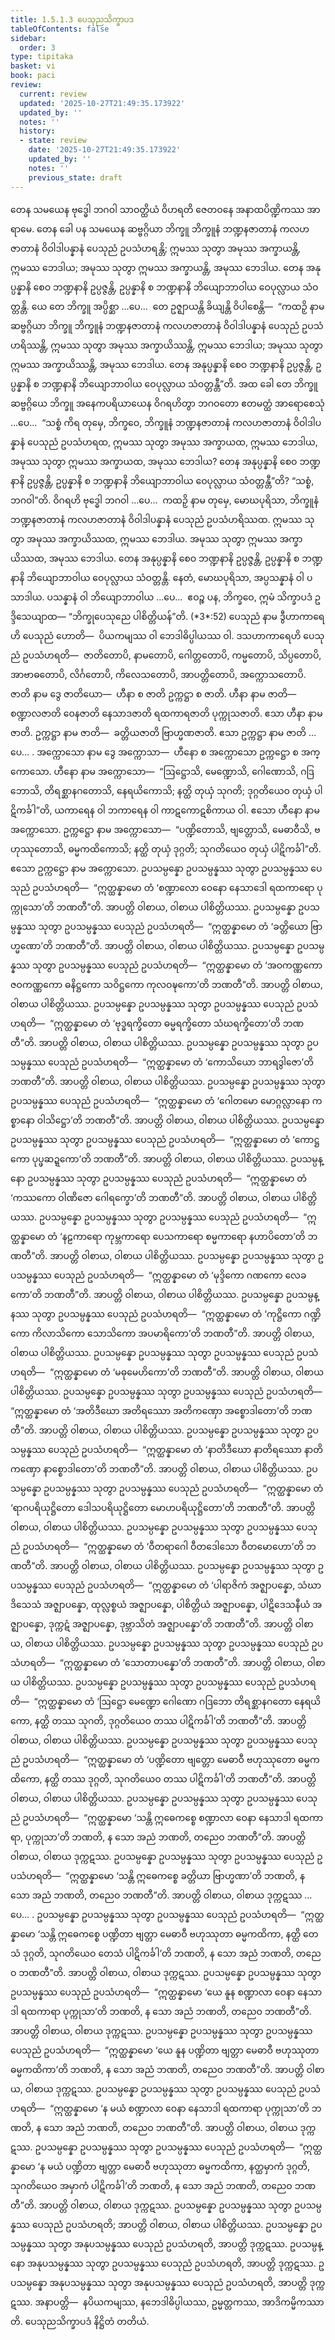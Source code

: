 ```yaml
---
title: 1.5.1.3 ပေသုညသိက္ခာပဒ
tableOfContents: false
sidebar:
  order: 3
type: tipitaka
basket: vi
book: paci
review:
  current: review
  updated: '2025-10-27T21:49:35.173922'
  updated_by: ''
  notes: ''
  history:
  - state: review
    date: '2025-10-27T21:49:35.173922'
    updated_by: ''
    notes: ''
    previous_state: draft
---
```



<ReviewStatus review={frontmatter.review} showDetails={true} />

<HypothesisAnnotation frontmatter={frontmatter} />

<DynamicBreadcrumb />

<Division number="36" book="paci" e="ch" v="2" p="19">

<Paragraph number="111" book="paci">
တေန သမယေန ဗုဒ္ဓေါ ဘဂဝါ သာဝတ္ထိယံ ဝိဟရတိ ဇေတဝနေ အနာထပိဏ္ဍိကဿ အာရာမေ. တေန ခေါ ပန သမယေန ဆဗ္ဗဂ္ဂိယာ ဘိက္ခူ ဘိက္ခူနံ ဘဏ္ဍနဇာတာနံ ကလဟဇာတာနံ ဝိဝါဒါပန္နာနံ ပေသုညံ ဥပသံဟရန္တိ; ဣမဿ သုတွာ အမုဿ အက္ခာယန္တိ, ဣမဿ ဘေဒါယ; အမုဿ သုတွာ ဣမဿ အက္ခာယန္တိ, အမုဿ ဘေဒါယ. တေန အနုပ္ပန္နာနိ စေဝ ဘဏ္ဍနာနိ ဥပ္ပဇ္ဇန္တိ, ဥပ္ပန္နာနိ စ ဘဏ္ဍနာနိ ဘိယျောဘာဝါယ ဝေပုလ္လာယ သံဝတ္တန္တိ. ယေ တေ ဘိက္ခူ အပ္ပိစ္ဆာ …ပေ…  တေ ဥဇ္ဈာယန္တိ ခိယျန္တိ ဝိပါစေန္တိ—  “ကထဉှိ နာမ ဆဗ္ဗဂ္ဂိယာ ဘိက္ခူ ဘိက္ခူနံ ဘဏ္ဍနဇာတာနံ ကလဟဇာတာနံ ဝိဝါဒါပန္နာနံ ပေသုညံ ဥပသံဟရိဿန္တိ, ဣမဿ သုတွာ အမုဿ အက္ခာယိဿန္တိ, ဣမဿ ဘေဒါယ; အမုဿ သုတွာ ဣမဿ အက္ခာယိဿန္တိ, အမုဿ ဘေဒါယ. တေန အနုပ္ပန္နာနိ စေဝ ဘဏ္ဍနာနိ ဥပ္ပဇ္ဇန္တိ, ဥပ္ပန္နာနိ စ ဘဏ္ဍနာနိ ဘိယျောဘာဝါယ ဝေပုလ္လာယ သံဝတ္တန္တီ”တိ.
</Paragraph>

<Paragraph number="112" book="paci">
အထ ခေါ တေ ဘိက္ခူ ဆဗ္ဗဂ္ဂိယေ ဘိက္ခူ အနေကပရိယာယေန ဝိဂရဟိတွာ ဘဂဝတော ဧတမတ္ထံ အာရောစေသုံ …ပေ…  “သစ္စံ ကိရ တုမှေ, ဘိက္ခဝေ, ဘိက္ခူနံ ဘဏ္ဍနဇာတာနံ ကလဟဇာတာနံ ဝိဝါဒါပန္နာနံ ပေသုညံ ဥပသံဟရထ, ဣမဿ သုတွာ အမုဿ အက္ခာယထ, ဣမဿ ဘေဒါယ, အမုဿ သုတွာ ဣမဿ အက္ခာယထ, အမုဿ ဘေဒါယ? တေန အနုပ္ပန္နာနိ စေဝ ဘဏ္ဍနာနိ ဥပ္ပဇ္ဇန္တိ, ဥပ္ပန္နာနိ စ ဘဏ္ဍနာနိ ဘိယျောဘာဝါယ ဝေပုလ္လာယ သံဝတ္တန္တီ”တိ? “သစ္စံ, ဘဂဝါ”တိ. ဝိဂရဟိ ဗုဒ္ဓေါ ဘဂဝါ …ပေ…  ကထဉှိ နာမ တုမှေ, မောဃပုရိသာ, ဘိက္ခူနံ ဘဏ္ဍနဇာတာနံ ကလဟဇာတာနံ ဝိဝါဒါပန္နာနံ ပေသုညံ ဥပသံဟရိဿထ. ဣမဿ သုတွာ အမုဿ အက္ခာယိဿထ, ဣမဿ ဘေဒါယ. အမုဿ သုတွာ ဣမဿ အက္ခာယိဿထ, အမုဿ ဘေဒါယ. တေန အနုပ္ပန္နာနိ စေဝ ဘဏ္ဍနာနိ ဥပ္ပဇ္ဇန္တိ, ဥပ္ပန္နာနိ စ ဘဏ္ဍနာနိ ဘိယျောဘာဝါယ ဝေပုလ္လာယ သံဝတ္တန္တိ. နေတံ, မောဃပုရိသာ, အပ္ပသန္နာနံ ဝါ ပသာဒါယ. ပသန္နာနံ ဝါ ဘိယျောဘာဝါယ …ပေ…  ဧဝဉ္စ ပန, ဘိက္ခဝေ, ဣမံ သိက္ခာပဒံ ဥဒ္ဒိသေယျာထ—
</Paragraph>

</Division>
<Division number="37" book="paci" e="ch" v="2" p="20">

<Paragraph number="113" book="paci">
<Emphasis>“ဘိက္ခုပေသုညေ ပါစိတ္တိယန်”</Emphasis>တိ. (*3*:<Emphasis>52</Emphasis>)
</Paragraph>

</Division>
<Division number="38" book="paci" e="ch" v="2" p="20">

<Paragraph number="114" book="paci">
<Emphasis>ပေသုညံ</Emphasis> နာမ ဒွီဟာကာရေဟိ ပေသုညံ ဟောတိ—  ပိယကမျဿ ဝါ ဘေဒါဓိပ္ပါယဿ ဝါ. ဒသဟာကာရေဟိ ပေသုညံ ဥပသံဟရတိ—  ဇာတိတောပိ, နာမတောပိ, ဂေါတ္တတောပိ, ကမ္မတောပိ, သိပ္ပတောပိ, အာဗာဓတောပိ, လိင်္ဂတောပိ, ကိလေသတောပိ, အာပတ္တိတောပိ, အက္ကောသတောပိ.
</Paragraph>

<Paragraph number="115" book="paci">
<Emphasis>ဇာတိ</Emphasis> နာမ ဒွေ ဇာတိယော—  ဟီနာ စ ဇာတိ ဥက္ကဋ္ဌာ စ ဇာတိ. <Emphasis>ဟီနာ</Emphasis> နာမ ဇာတိ—  စဏ္ဍာလဇာတိ ဝေနဇာတိ နေသာဒဇာတိ ရထကာရဇာတိ ပုက္ကုသဇာတိ. ဧသာ ဟီနာ နာမ ဇာတိ. <Emphasis>ဥက္ကဋ္ဌာ</Emphasis> နာမ ဇာတိ—  ခတ္တိယဇာတိ ဗြာဟ္မဏဇာတိ. ဧသာ ဥက္ကဋ္ဌာ နာမ ဇာတိ …ပေ… .
</Paragraph>

<Paragraph number="116" book="paci">
<Emphasis>အက္ကောသော</Emphasis> နာမ ဒွေ အက္ကောသာ—  ဟီနော စ အက္ကောသော ဥက္ကဋ္ဌော စ အက္ကောသော. <Emphasis>ဟီနော</Emphasis> နာမ အက္ကောသော—  “ဩဋ္ဌောသိ, မေဏ္ဍောသိ, ဂေါဏောသိ, ဂဒြဘောသိ, တိရစ္ဆာနဂတောသိ, နေရယိကောသိ; နတ္ထိ တုယှံ သုဂတိ; ဒုဂ္ဂတိယေဝ တုယှံ ပါဋိကင်္ခါ”တိ, ယကာရေန ဝါ ဘကာရေန ဝါ ကာဋကောဋစိကာယ ဝါ. ဧသော ဟီနော နာမ အက္ကောသော. <Emphasis>ဥက္ကဋ္ဌော</Emphasis> နာမ အက္ကောသော—  “ပဏ္ဍိတောသိ, ဗျတ္တောသိ, မေဓာဝီသိ, ဗဟုဿုတောသိ, ဓမ္မကထိကောသိ; နတ္ထိ တုယှံ ဒုဂ္ဂတိ; သုဂတိယေဝ တုယှံ ပါဋိကင်္ခါ”တိ. ဧသော ဥက္ကဋ္ဌော နာမ အက္ကောသော.
</Paragraph>

</Division>
<Division number="39" book="paci" e="ch" v="2" p="21">

<Paragraph number="117" book="paci">
ဥပသမ္ပန္နော ဥပသမ္ပန္နဿ သုတွာ ဥပသမ္ပန္နဿ ပေသုညံ ဥပသံဟရတိ—  “ဣတ္ထန္နာမော တံ ‘စဏ္ဍာလော ဝေနော နေသာဒေါ ရထကာရော ပုက္ကုသော’တိ ဘဏတီ”တိ. အာပတ္တိ ဝါစာယ, ဝါစာယ ပါစိတ္တိယဿ.
</Paragraph>

<Paragraph number="118" book="paci">
ဥပသမ္ပန္နော ဥပသမ္ပန္နဿ သုတွာ ဥပသမ္ပန္နဿ ပေသုညံ ဥပသံဟရတိ—  “ဣတ္ထန္နာမော တံ ‘ခတ္တိယော ဗြာဟ္မဏော’တိ ဘဏတီ”တိ. အာပတ္တိ ဝါစာယ, ဝါစာယ ပါစိတ္တိယဿ.
</Paragraph>

<Paragraph number="119" book="paci">
ဥပသမ္ပန္နော ဥပသမ္ပန္နဿ သုတွာ ဥပသမ္ပန္နဿ ပေသုညံ ဥပသံဟရတိ—  “ဣတ္ထန္နာမော တံ ‘အဝကဏ္ဏကော ဇဝကဏ္ဏကော ဓနိဋ္ဌကော သဝိဋ္ဌကော ကုလဝဍ္ဎကော’တိ ဘဏတီ”တိ. အာပတ္တိ ဝါစာယ, ဝါစာယ ပါစိတ္တိယဿ.
</Paragraph>

<Paragraph number="120" book="paci">
ဥပသမ္ပန္နော ဥပသမ္ပန္နဿ သုတွာ ဥပသမ္ပန္နဿ ပေသုညံ ဥပသံဟရတိ—  “ဣတ္ထန္နာမော တံ ‘ဗုဒ္ဓရက္ခိတော ဓမ္မရက္ခိတော သံဃရက္ခိတော’တိ ဘဏတီ”တိ. အာပတ္တိ ဝါစာယ, ဝါစာယ ပါစိတ္တိယဿ.
</Paragraph>

<Paragraph number="121" book="paci">
ဥပသမ္ပန္နော ဥပသမ္ပန္နဿ သုတွာ ဥပသမ္ပန္နဿ ပေသုညံ ဥပသံဟရတိ—  “ဣတ္ထန္နာမော တံ ‘ကောသိယော ဘာရဒွါဇော’တိ ဘဏတီ”တိ. အာပတ္တိ ဝါစာယ, ဝါစာယ ပါစိတ္တိယဿ.
</Paragraph>

<Paragraph number="122" book="paci">
ဥပသမ္ပန္နော ဥပသမ္ပန္နဿ သုတွာ ဥပသမ္ပန္နဿ ပေသုညံ ဥပသံဟရတိ—  “ဣတ္ထန္နာမော တံ ‘ဂေါတမော မောဂ္ဂလ္လာနော ကစ္စာနော ဝါသိဋ္ဌော’တိ ဘဏတီ”တိ. အာပတ္တိ ဝါစာယ, ဝါစာယ ပါစိတ္တိယဿ.
</Paragraph>

<Paragraph number="123" book="paci">
ဥပသမ္ပန္နော ဥပသမ္ပန္နဿ သုတွာ ဥပသမ္ပန္နဿ ပေသုညံ ဥပသံဟရတိ—  “ဣတ္ထန္နာမော တံ ‘ကောဋ္ဌကော ပုပ္ဖဆဍ္ဍကော’တိ ဘဏတီ”တိ. အာပတ္တိ ဝါစာယ, ဝါစာယ ပါစိတ္တိယဿ.
</Paragraph>

<Paragraph number="124" book="paci">
ဥပသမ္ပန္နော ဥပသမ္ပန္နဿ သုတွာ ဥပသမ္ပန္နဿ ပေသုညံ ဥပသံဟရတိ—  “ဣတ္ထန္နာမော တံ ‘ကဿကော ဝါဏိဇော ဂေါရက္ခော’တိ ဘဏတီ”တိ. အာပတ္တိ ဝါစာယ, ဝါစာယ ပါစိတ္တိယဿ.
</Paragraph>

<Paragraph number="125" book="paci">
ဥပသမ္ပန္နော ဥပသမ္ပန္နဿ သုတွာ ဥပသမ္ပန္နဿ ပေသုညံ ဥပသံဟရတိ—  “ဣတ္ထန္နာမော တံ ‘နဠကာရော ကုမ္ဘကာရော ပေသကာရော စမ္မကာရော နဟာပိတော’တိ ဘဏတီ”တိ. အာပတ္တိ ဝါစာယ, ဝါစာယ ပါစိတ္တိယဿ.
</Paragraph>

<Paragraph number="126" book="paci">
ဥပသမ္ပန္နော ဥပသမ္ပန္နဿ သုတွာ ဥပသမ္ပန္နဿ ပေသုညံ ဥပသံဟရတိ—  “ဣတ္ထန္နာမော တံ ‘မုဒ္ဒိကော ဂဏကော လေခကော’တိ ဘဏတီ”တိ. အာပတ္တိ ဝါစာယ, ဝါစာယ ပါစိတ္တိယဿ.
</Paragraph>

</Division>
<Division number="40" book="paci" e="ch" v="2" p="22">

<Paragraph number="127" book="paci">
ဥပသမ္ပန္နော ဥပသမ္ပန္နဿ သုတွာ ဥပသမ္ပန္နဿ ပေသုညံ ဥပသံဟရတိ—  “ဣတ္ထန္နာမော တံ ‘ကုဋ္ဌိကော ဂဏ္ဍိကော ကိလာသိကော သောသိကော အပမာရိကော’တိ ဘဏတီ”တိ. အာပတ္တိ ဝါစာယ, ဝါစာယ ပါစိတ္တိယဿ.
</Paragraph>

<Paragraph number="128" book="paci">
ဥပသမ္ပန္နော ဥပသမ္ပန္နဿ သုတွာ ဥပသမ္ပန္နဿ ပေသုညံ ဥပသံဟရတိ—  “ဣတ္ထန္နာမော တံ ‘မဓုမေဟိကော’တိ ဘဏတီ”တိ. အာပတ္တိ ဝါစာယ, ဝါစာယ ပါစိတ္တိယဿ.
</Paragraph>

<Paragraph number="129" book="paci">
ဥပသမ္ပန္နော ဥပသမ္ပန္နဿ သုတွာ ဥပသမ္ပန္နဿ ပေသုညံ ဥပသံဟရတိ—  “ဣတ္ထန္နာမော တံ ‘အတိဒီဃော အတိရဿော အတိကဏှော အစ္စောဒါတော’တိ ဘဏတီ”တိ. အာပတ္တိ ဝါစာယ, ဝါစာယ ပါစိတ္တိယဿ.
</Paragraph>

<Paragraph number="130" book="paci">
ဥပသမ္ပန္နော ဥပသမ္ပန္နဿ သုတွာ ဥပသမ္ပန္နဿ ပေသုညံ ဥပသံဟရတိ—  “ဣတ္ထန္နာမော တံ ‘နာတိဒီဃော နာတိရဿော နာတိကဏှော နာစ္စောဒါတော’တိ ဘဏတီ”တိ. အာပတ္တိ ဝါစာယ, ဝါစာယ ပါစိတ္တိယဿ.
</Paragraph>

<Paragraph number="131" book="paci">
ဥပသမ္ပန္နော ဥပသမ္ပန္နဿ သုတွာ ဥပသမ္ပန္နဿ ပေသုညံ ဥပသံဟရတိ—  “ဣတ္ထန္နာမော တံ ‘ရာဂပရိယုဋ္ဌိတော ဒေါသပရိယုဋ္ဌိတော မောဟပရိယုဋ္ဌိတော’တိ ဘဏတီ”တိ. အာပတ္တိ ဝါစာယ, ဝါစာယ ပါစိတ္တိယဿ.
</Paragraph>

<Paragraph number="132" book="paci">
ဥပသမ္ပန္နော ဥပသမ္ပန္နဿ သုတွာ ဥပသမ္ပန္နဿ ပေသုညံ ဥပသံဟရတိ—  “ဣတ္ထန္နာမော တံ ‘ဝီတရာဂေါ ဝီတဒေါသော ဝီတမောဟော’တိ ဘဏတီ”တိ. အာပတ္တိ ဝါစာယ, ဝါစာယ ပါစိတ္တိယဿ.
</Paragraph>

<Paragraph number="133" book="paci">
ဥပသမ္ပန္နော ဥပသမ္ပန္နဿ သုတွာ ဥပသမ္ပန္နဿ ပေသုညံ ဥပသံဟရတိ—  “ဣတ္ထန္နာမော တံ ‘ပါရာဇိကံ အဇ္ဈာပန္နော, သံဃာဒိသေသံ အဇ္ဈာပန္နော, ထုလ္လစ္စယံ အဇ္ဈာပန္နော, ပါစိတ္တိယံ အဇ္ဈာပန္နော, ပါဋိဒေသနီယံ အဇ္ဈာပန္နော, ဒုက္ကဋံ အဇ္ဈာပန္နော, ဒုဗ္ဘာသိတံ အဇ္ဈာပန္နော’တိ ဘဏတီ”တိ. အာပတ္တိ ဝါစာယ, ဝါစာယ ပါစိတ္တိယဿ.
</Paragraph>

<Paragraph number="134" book="paci">
ဥပသမ္ပန္နော ဥပသမ္ပန္နဿ သုတွာ ဥပသမ္ပန္နဿ ပေသုညံ ဥပသံဟရတိ—  “ဣတ္ထန္နာမော တံ ‘သောတာပန္နော’တိ ဘဏတီ”တိ. အာပတ္တိ ဝါစာယ, ဝါစာယ ပါစိတ္တိယဿ.
</Paragraph>

<Paragraph number="135" book="paci">
ဥပသမ္ပန္နော ဥပသမ္ပန္နဿ သုတွာ ဥပသမ္ပန္နဿ ပေသုညံ ဥပသံဟရတိ—  “ဣတ္ထန္နာမော တံ ‘ဩဋ္ဌော မေဏ္ဍော ဂေါဏော ဂဒြဘော တိရစ္ဆာနဂတော နေရယိကော, နတ္ထိ တဿ သုဂတိ, ဒုဂ္ဂတိယေဝ တဿ ပါဋိကင်္ခါ’တိ ဘဏတီ”တိ. အာပတ္တိ ဝါစာယ, ဝါစာယ ပါစိတ္တိယဿ.
</Paragraph>

<Paragraph number="136" book="paci">
ဥပသမ္ပန္နော ဥပသမ္ပန္နဿ သုတွာ ဥပသမ္ပန္နဿ ပေသုညံ ဥပသံဟရတိ—  “ဣတ္ထန္နာမော တံ ‘ပဏ္ဍိတော ဗျတ္တော မေဓာဝီ ဗဟုဿုတော ဓမ္မကထိကော, နတ္ထိ တဿ ဒုဂ္ဂတိ, သုဂတိယေဝ တဿ ပါဋိကင်္ခါ’တိ ဘဏတီ”တိ. အာပတ္တိ ဝါစာယ, ဝါစာယ ပါစိတ္တိယဿ.
</Paragraph>

</Division>
<Division number="41" book="paci" e="ch" v="2" p="23">

<Paragraph number="137" book="paci">
ဥပသမ္ပန္နော ဥပသမ္ပန္နဿ သုတွာ ဥပသမ္ပန္နဿ ပေသုညံ ဥပသံဟရတိ—  “ဣတ္ထန္နာမော ‘သန္တိ ဣဓေကစ္စေ စဏ္ဍာလာ ဝေနာ နေသာဒါ ရထကာရာ, ပုက္ကုသာ’တိ ဘဏတိ, န သော အညံ ဘဏတိ, တညေဝ ဘဏတီ”တိ. အာပတ္တိ ဝါစာယ, ဝါစာယ ဒုက္ကဋဿ.
</Paragraph>

<Paragraph number="138" book="paci">
ဥပသမ္ပန္နော ဥပသမ္ပန္နဿ သုတွာ ဥပသမ္ပန္နဿ ပေသုညံ ဥပသံဟရတိ—  “ဣတ္ထန္နာမော ‘သန္တိ ဣဓေကစ္စေ ခတ္တိယာ ဗြာဟ္မဏာ’တိ ဘဏတိ, န သော အညံ ဘဏတိ, တညေဝ ဘဏတီ”တိ. အာပတ္တိ ဝါစာယ, ဝါစာယ ဒုက္ကဋဿ …ပေ… .
</Paragraph>

<Paragraph number="139" book="paci">
ဥပသမ္ပန္နော ဥပသမ္ပန္နဿ သုတွာ ဥပသမ္ပန္နဿ ပေသုညံ ဥပသံဟရတိ—  “ဣတ္ထန္နာမော ‘သန္တိ ဣဓေကစ္စေ ပဏ္ဍိတာ ဗျတ္တာ မေဓာဝီ ဗဟုဿုတာ ဓမ္မကထိကာ, နတ္ထိ တေသံ ဒုဂ္ဂတိ, သုဂတိယေဝ တေသံ ပါဋိကင်္ခါ’တိ ဘဏတိ, န သော အညံ ဘဏတိ, တညေဝ ဘဏတီ”တိ. အာပတ္တိ ဝါစာယ, ဝါစာယ ဒုက္ကဋဿ.
</Paragraph>

<Paragraph number="140" book="paci">
ဥပသမ္ပန္နော ဥပသမ္ပန္နဿ သုတွာ ဥပသမ္ပန္နဿ ပေသုညံ ဥပသံဟရတိ—  “ဣတ္ထန္နာမော ‘ယေ နူန စဏ္ဍာလာ ဝေနာ နေသာဒါ ရထကာရာ ပုက္ကုသာ’တိ ဘဏတိ, န သော အညံ ဘဏတိ, တညေဝ ဘဏတီ”တိ. အာပတ္တိ ဝါစာယ, ဝါစာယ ဒုက္ကဋဿ.
</Paragraph>

<Paragraph number="141" book="paci">
ဥပသမ္ပန္နော ဥပသမ္ပန္နဿ သုတွာ ဥပသမ္ပန္နဿ ပေသုညံ ဥပသံဟရတိ—  “ဣတ္ထန္နာမော ‘ယေ နူန ပဏ္ဍိတာ ဗျတ္တာ မေဓာဝီ ဗဟုဿုတာ ဓမ္မကထိကာ’တိ ဘဏတိ, န သော အညံ ဘဏတိ, တညေဝ ဘဏတီ”တိ. အာပတ္တိ ဝါစာယ, ဝါစာယ ဒုက္ကဋဿ.
</Paragraph>

<Paragraph number="142" book="paci">
ဥပသမ္ပန္နော ဥပသမ္ပန္နဿ သုတွာ ဥပသမ္ပန္နဿ ပေသုညံ ဥပသံဟရတိ—  “ဣတ္ထန္နာမော ‘န မယံ စဏ္ဍာလာ ဝေနာ နေသာဒါ ရထကာရာ ပုက္ကုသာ’တိ ဘဏတိ, န သော အညံ ဘဏတိ, တညေဝ ဘဏတီ”တိ. အာပတ္တိ ဝါစာယ, ဝါစာယ ဒုက္ကဋဿ.
</Paragraph>

<Paragraph number="143" book="paci">
ဥပသမ္ပန္နော ဥပသမ္ပန္နဿ သုတွာ ဥပသမ္ပန္နဿ ပေသုညံ ဥပသံဟရတိ—  “ဣတ္ထန္နာမော ‘န မယံ ပဏ္ဍိတာ ဗျတ္တာ မေဓာဝီ ဗဟုဿုတာ ဓမ္မကထိကာ, နတ္ထမှာကံ ဒုဂ္ဂတိ, သုဂတိယေဝ အမှာကံ ပါဋိကင်္ခါ’တိ ဘဏတိ, န သော အညံ ဘဏတိ, တညေဝ ဘဏတီ”တိ. အာပတ္တိ ဝါစာယ, ဝါစာယ ဒုက္ကဋဿ.
</Paragraph>

</Division>
<Division number="42" book="paci" e="ch" v="2" p="24">

<Paragraph number="144" book="paci">
ဥပသမ္ပန္နော ဥပသမ္ပန္နဿ သုတွာ ဥပသမ္ပန္နဿ ပေသုညံ ဥပသံဟရတိ; အာပတ္တိ ဝါစာယ, ဝါစာယ ပါစိတ္တိယဿ.
</Paragraph>

<Paragraph number="145" book="paci">
ဥပသမ္ပန္နော ဥပသမ္ပန္နဿ သုတွာ အနုပသမ္ပန္နဿ ပေသုညံ ဥပသံဟရတိ, အာပတ္တိ ဒုက္ကဋဿ.
</Paragraph>

<Paragraph number="146" book="paci">
ဥပသမ္ပန္နော အနုပသမ္ပန္နဿ သုတွာ ဥပသမ္ပန္နဿ ပေသုညံ ဥပသံဟရတိ, အာပတ္တိ ဒုက္ကဋဿ.
</Paragraph>

<Paragraph number="147" book="paci">
ဥပသမ္ပန္နော အနုပသမ္ပန္နဿ သုတွာ အနုပသမ္ပန္နဿ ပေသုညံ ဥပသံဟရတိ, အာပတ္တိ ဒုက္ကဋဿ.
</Paragraph>

</Division>
<Division number="43" book="paci" e="ch" v="2" p="24">

<Paragraph number="148" book="paci">
အနာပတ္တိ—  နပိယကမျဿ, နဘေဒါဓိပ္ပါယဿ, ဥမ္မတ္တကဿ, အာဒိကမ္မိကဿာတိ.

</Paragraph>
</Division>

<Paragraph number="149" type="center" book="paci">
ပေသုညသိက္ခာပဒံ နိဋ္ဌိတံ တတိယံ.
</Paragraph>